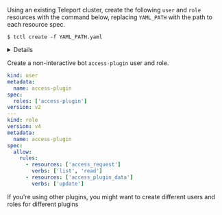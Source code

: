 Using an existing Teleport cluster, create the following `user` and `role` resources with the command below, replacing `YAML_PATH` with the path to each resource spec.

```
$ tctl create -f YAML_PATH.yaml
```

<Details opened={true} 
  scopeOnly={true}
  scope={["cloud"]}
>
Teleport Cloud requires authenticating with a role that has [`impersonation`](https://goteleport.com/docs/access-controls/guides/impersonation/) rights and can create the `access-plugin` role and user. Log in with `tsh` with a user that has this role or has a role with these `allow` rules.

```
kind: role
version: v4
metadata:
  name: plugin-admin
spec:
  allow:
    impersonate:
      roles:
      - access-plugin
      users:
      - access-plugin
    rules:
      - resources: ['roles']
        verbs: ['create','update','read','list','delete']
      - resources: ['user']
        verbs: ['create','update','read','list','delete']

```
</Details>


Create a non-interactive bot `access-plugin` user and role.

```yaml
kind: user
metadata:
  name: access-plugin
spec:
  roles: ['access-plugin']
version: v2
---
kind: role
version: v4
metadata:
  name: access-plugin
spec:
  allow:
    rules:
      - resources: ['access_request']
        verbs: ['list', 'read']
      - resources: ['access_plugin_data']
        verbs: ['update']
```

<Admonition type="tip">
  If you're using other plugins, you might want to create different users and roles for different plugins
</Admonition>
